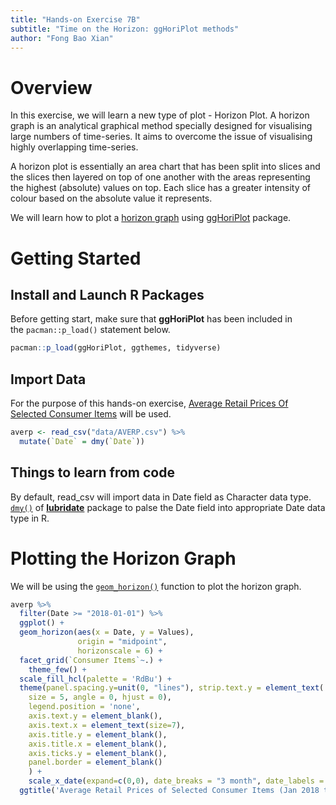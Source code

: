 ```yaml
---
title: "Hands-on Exercise 7B"
subtitle: "Time on the Horizon: ggHoriPlot methods"
author: "Fong Bao Xian"
---
```


# Overview

In this exercise, we will learn a new type of plot - Horizon Plot. A horizon graph is an analytical graphical method specially designed for visualising large numbers of time-series. It aims to overcome the issue of visualising highly overlapping time-series.

A horizon plot is essentially an area chart that has been split into slices and the slices then layered on top of one another with the areas representing the highest (absolute) values on top. Each slice has a greater intensity of colour based on the absolute value it represents.

We will learn how to plot a [horizon graph](http://www.perceptualedge.com/articles/visual_business_intelligence/time_on_the_horizon.pdf) using [ggHoriPlot](https://rivasiker.github.io/ggHoriPlot/) package.

# Getting Started

## Install and Launch R Packages

Before getting start, make sure that **ggHoriPlot** has been included in the `pacman::p_load()` statement below.

```r
pacman::p_load(ggHoriPlot, ggthemes, tidyverse)
```

## Import Data

For the purpose of this hands-on exercise, [Average Retail Prices Of Selected Consumer Items](https://tablebuilder.singstat.gov.sg/table/TS/M212891) will be used.

```r
averp <- read_csv("data/AVERP.csv") %>% 
  mutate(`Date` = dmy(`Date`))
```

::: callout-note
## Things to learn from code

By default, read_csv will import data in Date field as Character data type. [`dmy()`](https://lubridate.tidyverse.org/reference/ymd.html) of [**lubridate**](https://lubridate.tidyverse.org/) package to palse the Date field into appropriate Date data type in R.
:::

# Plotting the Horizon Graph

We will be using the [`geom_horizon()`](https://rivasiker.github.io/ggHoriPlot/reference/geom_horizon.html) function to plot the horizon graph.

```r
averp %>% 
  filter(Date >= "2018-01-01") %>%
  ggplot() +
  geom_horizon(aes(x = Date, y = Values), 
               origin = "midpoint", 
               horizonscale = 6) +
  facet_grid(`Consumer Items`~.) +
    theme_few() +
  scale_fill_hcl(palette = 'RdBu') +
  theme(panel.spacing.y=unit(0, "lines"), strip.text.y = element_text(
    size = 5, angle = 0, hjust = 0),
    legend.position = 'none',
    axis.text.y = element_blank(),
    axis.text.x = element_text(size=7),
    axis.title.y = element_blank(),
    axis.title.x = element_blank(),
    axis.ticks.y = element_blank(),
    panel.border = element_blank()
    ) +
    scale_x_date(expand=c(0,0), date_breaks = "3 month", date_labels = "%b%y") +
  ggtitle('Average Retail Prices of Selected Consumer Items (Jan 2018 to Dec 2022)')
```
